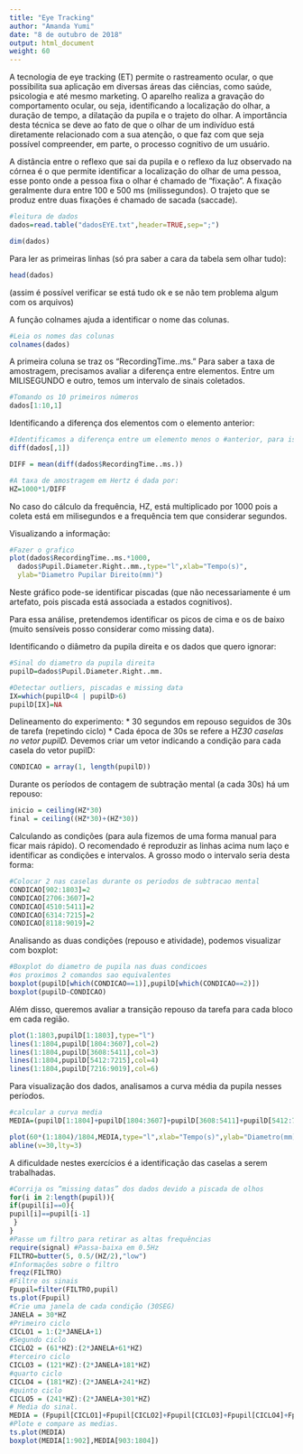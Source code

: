 ```yaml
---
title: "Eye Tracking"
author: "Amanda Yumi"
date: "8 de outubro de 2018"
output: html_document
weight: 60
---
```


A tecnologia de eye tracking (ET) permite o rastreamento ocular, o que possibilita sua aplicação em diversas áreas das ciências, como saúde, psicologia e até mesmo marketing. O aparelho realiza a gravação do comportamento ocular, ou seja, identificando a localização do olhar, a duração
de tempo, a dilatação da pupila e o trajeto do olhar. 
A importância desta técnica se deve ao fato de que o olhar de um indivíduo está diretamente relacionado com a sua atenção, o que faz com que seja possível compreender, em parte, o processo
cognitivo de um usuário. 

A distância entre o reflexo que sai da pupila e o reflexo da luz observado na córnea é o que permite identificar a localização do olhar de uma pessoa, esse ponto onde
a pessoa fixa o olhar é chamado de “fixação”. A fixação geralmente dura entre 100 e 500 ms (milissegundos). O trajeto que se produz entre duas fixações é chamado de sacada (saccade).



```r
#leitura de dados
dados=read.table("dadosEYE.txt",header=TRUE,sep=";")

dim(dados)
```

Para ler as primeiras linhas (só pra saber a cara da tabela sem olhar tudo):

```r
head(dados)

```

(assim é possível verificar se está tudo ok e se não tem problema algum com os arquivos)

A função colnames ajuda a identificar o nome das colunas.

```r
#Leia os nomes das colunas 
colnames(dados)
```

A primeira coluna se traz os "RecordingTime..ms."
Para saber a taxa de amostragem, precisamos avaliar a diferença entre elementos.
Entre um MILISEGUNDO e outro, temos um intervalo de sinais coletados.


```r
#Tomando os 10 primeiros números
dados[1:10,1]
```

Identificando a diferença dos elementos com o elemento anterior:

```r
#Identificamos a diferença entre um elemento menos o #anterior, para isso usamos o comando "diff" para ter 
diff(dados[,1])
```

```r
DIFF = mean(diff(dados$RecordingTime..ms.))

#A taxa de amostragem em Hertz é dada por:
HZ=1000*1/DIFF

```


No caso do cálculo da frequência, HZ, está multiplicado por 1000 pois a coleta está em milisegundos e a frequência tem que considerar segundos.

Visualizando a informação:

```r
#Fazer o grafico
plot(dados$RecordingTime..ms.*1000,
  dados$Pupil.Diameter.Right..mm.,type="l",xlab="Tempo(s)",
  ylab="Diametro Pupilar Direito(mm)")
```


Neste gráfico pode-se identificar piscadas (que não necessariamente é um artefato, pois piscada está associada a estados cognitivos). 

Para essa análise, pretendemos identificar os picos de cima e os de baixo (muito sensíveis posso considerar como missing data).

Identificando o diâmetro da pupila direita e os dados que quero ignorar:

```r
#Sinal do diametro da pupila direita
pupilD=dados$Pupil.Diameter.Right..mm.

#Detectar outliers, piscadas e missing data
IX=which(pupilD<4 | pupilD>6)
pupilD[IX]=NA
```

Delineamento do experimento:
* 30 segundos em repouso seguidos de 30s de tarefa (repetindo ciclo)
* Cada época de 30s se refere a HZ*30 caselas no vetor pupilD.
* Devemos criar um vetor indicando a condição para cada casela do vetor pupilD:

```r
CONDICAO = array(1, length(pupilD))
```

Durante os períodos de contagem de subtração mental (a cada 30s) há um repouso:

```r
inicio = ceiling(HZ*30)
final = ceiling((HZ*30)+(HZ*30))
```

Calculando as condições (para aula fizemos de uma forma manual para ficar mais rápido). O recomendado é reproduzir as linhas acima num laço e identificar as condições e intervalos.
A grosso modo o intervalo seria desta forma:

```r
#Colocar 2 nas caselas durante os periodos de subtracao mental
CONDICAO[902:1803]=2
CONDICAO[2706:3607]=2
CONDICAO[4510:5411]=2
CONDICAO[6314:7215]=2
CONDICAO[8118:9019]=2

```

Analisando as duas condições (repouso e atividade), podemos visualizar com boxplot:

```r
#Boxplot do diametro de pupila nas duas condicoes
#os proximos 2 comandos sao equivalentes
boxplot(pupilD[which(CONDICAO==1)],pupilD[which(CONDICAO==2)])
boxplot(pupilD~CONDICAO)
```

Além disso, queremos avaliar a transição repouso da tarefa para cada bloco em cada região.

```r
plot(1:1803,pupilD[1:1803],type="l")
lines(1:1804,pupilD[1804:3607],col=2)
lines(1:1804,pupilD[3608:5411],col=3)
lines(1:1804,pupilD[5412:7215],col=4)
lines(1:1804,pupilD[7216:9019],col=6)
```

Para visualização dos dados, analisamos a curva média da pupila nesses períodos.

```r
#calcular a curva media
MEDIA=(pupilD[1:1804]+pupilD[1804:3607]+pupilD[3608:5411]+pupilD[5412:7215]+pupilD[7216:9019])/5

plot(60*(1:1804)/1804,MEDIA,type="l",xlab="Tempo(s)",ylab="Diametro(mm)")
abline(v=30,lty=3)
```

A dificuldade nestes exercícios é a identificação das caselas a serem trabalhadas.



```r
#Corrija os “missing datas” dos dados devido a piscada de olhos
for(i in 2:length(pupil)){
if(pupil[i]==0){
pupil[i]==pupil[i-1]
 }
}
#Passe um filtro para retirar as altas frequências 
require(signal) #Passa-baixa em 0.5Hz
FILTRO=butter(5, 0.5/(HZ/2),"low")
#Informações sobre o filtro
freqz(FILTRO) 
#Filtre os sinais
Fpupil=filter(FILTRO,pupil)
ts.plot(Fpupil)
#Crie uma janela de cada condição (30SEG) 
JANELA = 30*HZ 
#Primeiro ciclo
CICLO1 = 1:(2*JANELA+1)
#Segundo ciclo 
CICLO2 = (61*HZ):(2*JANELA+61*HZ)
#terceiro ciclo 
CICLO3 = (121*HZ):(2*JANELA+181*HZ)
#quarto ciclo 
CICLO4 = (181*HZ):(2*JANELA+241*HZ)
#quinto ciclo 
CICLO5 = (241*HZ):(2*JANELA+301*HZ)
# Media do sinal.
MEDIA = (Fpupil[CICLO1]+Fpupil[CICLO2]+Fpupil[CICLO3]+Fpupil[CICLO4]+Fpupil[CICLO5])/5
#Plote e compare as medias. 
ts.plot(MEDIA)
boxplot(MEDIA[1:902],MEDIA[903:1804])

```


